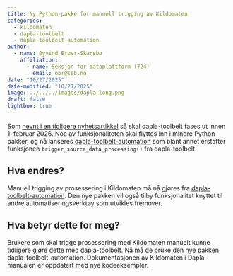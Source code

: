 ```yaml
---
title: Ny Python-pakke for manuell trigging av Kildomaten
categories:
  - kildomaten
  - dapla-toolbelt
  - dapla-toolbelt-automation
author:
  - name: Øyvind Bruer-Skarsbø
    affiliation: 
      - name: Seksjon for dataplattform (724)
        email: obr@ssb.no
date: "10/27/2025"
date-modified: "10/27/2025"
image: ../../../images/dapla-long.png
draft: false
lightbox: true
---
```


Som [nevnt i en tidligere nyhetsartikkel](../2025-10-13-dapla-toolbelt-utfasing/index.qmd) så skal dapla-toolbelt fases ut innen 1. februar 2026. Noe av funksjonaliteten skal flyttes inn i mindre Python-pakker, og nå lanseres [dapla-toolbelt-automation](https://pypi.org/project/dapla-toolbelt-automation/) som blant annet erstatter funksjonen `trigger_source_data_processing()` fra dapla-toolbelt.   

## Hva endres? 

Manuell trigging av prosessering i Kildomaten må nå gjøres fra [dapla-toolbelt-automation](https://pypi.org/project/dapla-toolbelt-automation/). Den nye pakken vil også tilby funksjonalitet knyttet til andre automatiseringsverktøy som utvikles fremover. 

## Hva betyr dette for meg?

Brukere som skal trigge prosessering med Kildomaten manuelt kunne tidligere gjøre dette med dapla-toolbelt. Nå må de bruke den nye pakken dapla-toolbelt-automation. Dokumentasjonen av Kildomaten i Dapla-manualen er oppdatert med nye kodeeksempler. 



